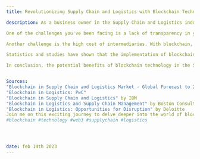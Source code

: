 ---
title: Revolutionizing Supply Chain and Logistics with Blockchain Technology

description: As a business owner in the Supply Chain and Logistics industry, staying ahead of the game is crucial. You've likely heard the buzz about blockchain technology and its potential to improve your operations. After delving deeper into the topic, you quickly realize that blockchain could solve several of the pain points you've been facing.

One of the challenges you've been facing is a lack of transparency in your supply chain. It's difficult to provide accurate delivery estimates to your customers when you don't know the location of your goods at any given moment. But with blockchain, you could use smart contracts to automatically track the movement of your goods, providing real-time tracking information to your customers and greatly improving their satisfaction.

Another challenge is the high cost of intermediaries. With blockchain, you could cut out these middlemen and use smart contracts to automatically execute agreements between parties, reducing your operational costs and increasing your profit margins. Additionally, there are blockchain-based platforms specifically designed for the Supply Chain and Logistics industry, such as VeChain, Modum, and Waltonchain, that offer additional benefits like quality assurance and inventory management.

Statistics and studies have shown that the implementation of blockchain technology in the Supply Chain and Logistics industry has the potential to increase efficiency, reduce costs, and improve transparency and security. According to a report by MarketsandMarkets, the blockchain in Supply Chain and Logistics market is expected to grow from $42.8 million in 2018 to $993.8 million by 2023, with a CAGR of 79.6%. A study by PwC found that 84% of supply chain and logistics executives believe blockchain will be a disruptive force in their industry, while a report by IBM suggests that blockchain technology could reduce supply chain fraud by up to 80%.

In conclusion, the potential benefits of blockchain technology in the Supply Chain and Logistics industry are clear. By implementing this technology, you can stay competitive, improve your customer service, and solve problems of inefficiency, lack of transparency, and high operational costs. Stay ahead of the curve and invest in blockchain today.


Sources:
"Blockchain in Supply Chain and Logistics Market - Global Forecast to 2023" by MarketsandMarkets
"Blockchain in Logistics: PwC"
"Blockchain in Supply Chain and Logistics" by IBM
"Blockchain in Logistics and Supply Chain Management" by Boston Consulting Group
"Blockchain in Logistics: Opportunities for Disruption" by Deloitte
Join me on this exciting journey to delve deeper into the world of blockchain and explore its limitless potential across various industries. Subscribe to my newsletter to stay updated on the latest advancements and be a part of the blockchain revolution. Don't miss out on the opportunity to stay ahead of the curve and be a part of shaping the future of technology. Let me know your thoughts and opinions in the comments section and feel free to suggest topics for future articles. Together, we can discover the full potential of blockchain technology and how it will shape our world.
#blockchain #technology #web3 #supplychain #logistics 




date: feb 14th 2023
---

